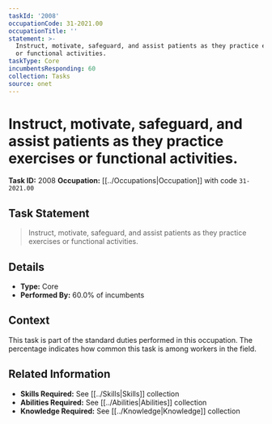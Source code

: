 ```yaml
---
taskId: '2008'
occupationCode: 31-2021.00
occupationTitle: ''
statement: >-
  Instruct, motivate, safeguard, and assist patients as they practice exercises
  or functional activities.
taskType: Core
incumbentsResponding: 60
collection: Tasks
source: onet
---
```

# Instruct, motivate, safeguard, and assist patients as they practice exercises or functional activities.

**Task ID:** 2008
**Occupation:** [[../Occupations|Occupation]] with code `31-2021.00`

## Task Statement

> Instruct, motivate, safeguard, and assist patients as they practice exercises or functional activities.

## Details

- **Type:** Core
- **Performed By:** 60.0% of incumbents

## Context

This task is part of the standard duties performed in this occupation. The percentage indicates how common this task is among workers in the field.

## Related Information

- **Skills Required:** See [[../Skills|Skills]] collection
- **Abilities Required:** See [[../Abilities|Abilities]] collection
- **Knowledge Required:** See [[../Knowledge|Knowledge]] collection
